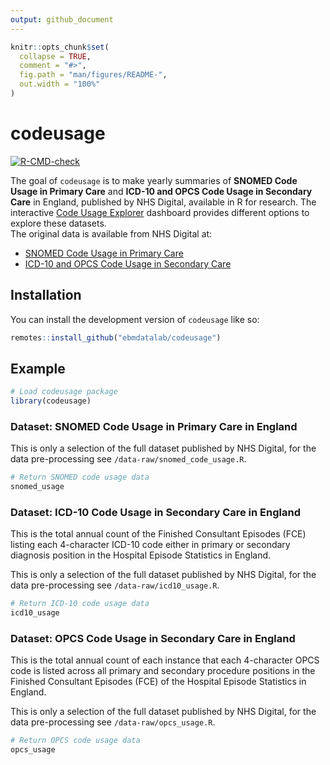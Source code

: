 ```yaml
---
output: github_document
---
```


<!-- README.md is generated from README.Rmd. Please edit that file -->

```r
knitr::opts_chunk$set(
  collapse = TRUE,
  comment = "#>",
  fig.path = "man/figures/README-",
  out.width = "100%"
)
```

# codeusage

<!-- badges: start -->

[![R-CMD-check](https://github.com/ebmdatalab/codeusage/actions/workflows/R-CMD-check.yaml/badge.svg)](https://github.com/ebmdatalab/codeusage/actions/workflows/R-CMD-check.yaml)

<!-- badges: end -->

The goal of `codeusage` is to make yearly summaries of **SNOMED Code Usage in Primary Care** and **ICD-10 and OPCS Code Usage in Secondary Care** in England, published by NHS Digital, available in R for research.
The interactive [Code Usage Explorer](https://milanwiedemann.shinyapps.io/codeusage/) dashboard provides different options to explore these datasets.  
The original data is available from NHS Digital at:

-   [SNOMED Code Usage in Primary Care](https://digital.nhs.uk/data-and-information/publications/statistical/mi-snomed-code-usage-in-primary-care)
-   [ICD-10 and OPCS Code Usage in Secondary Care](https://digital.nhs.uk/data-and-information/publications/statistical/hospital-admitted-patient-care-activity)

## Installation

You can install the development version of `codeusage` like so:

``` r
remotes::install_github("ebmdatalab/codeusage")
```

## Example

```r
# Load codeusage package
library(codeusage)
```

### Dataset: SNOMED Code Usage in Primary Care in England

This is only a selection of the full dataset published by NHS Digital, for the data pre-processing see `/data-raw/snomed_code_usage.R`.

```r
# Return SNOMED code usage data
snomed_usage
```

### Dataset: ICD-10 Code Usage in Secondary Care in England

This is the total annual count of the Finished Consultant Episodes (FCE) listing each 4-character ICD-10 code either in primary or secondary diagnosis position in the Hospital Episode Statistics in England.

This is only a selection of the full dataset published by NHS Digital, for the data pre-processing see `/data-raw/icd10_usage.R`.

```r
# Return ICD-10 code usage data
icd10_usage
```

### Dataset: OPCS Code Usage in Secondary Care in England

This is the total annual count of each instance that each 4-character OPCS code is listed across all primary and secondary procedure positions in the Finished Consultant Episodes (FCE) of the Hospital Episode Statistics in England.

This is only a selection of the full dataset published by NHS Digital, for the data pre-processing see `/data-raw/opcs_usage.R`.

```r
# Return OPCS code usage data
opcs_usage
```
